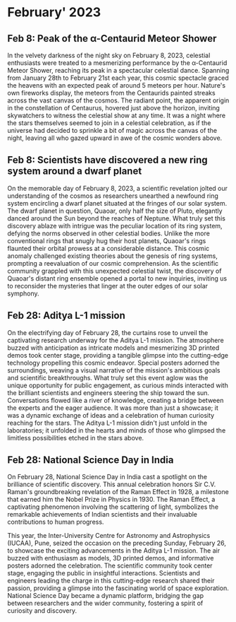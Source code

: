 # February' 2023

## Feb 8: Peak of the α-Centaurid Meteor Shower
In the velvety darkness of the night sky on February 8, 2023, celestial enthusiasts were treated to a mesmerizing performance by the α-Centaurid Meteor Shower, reaching its peak in a spectacular celestial dance. Spanning from January 28th to February 21st each year, this cosmic spectacle graced the heavens with an expected peak of around 5 meteors per hour. Nature's own fireworks display, the meteors from the Centaurids painted streaks across the vast canvas of the cosmos. The radiant point, the apparent origin in the constellation of Centaurus, hovered just above the horizon, inviting skywatchers to witness the celestial show at any time. It was a night where the stars themselves seemed to join in a celestial celebration, as if the universe had decided to sprinkle a bit of magic across the canvas of the night, leaving all who gazed upward in awe of the cosmic wonders above. 


## Feb 8: Scientists have discovered a new ring system around a dwarf planet
On the memorable day of February 8, 2023, a scientific revelation jolted our understanding of the cosmos as researchers unearthed a newfound ring system encircling a dwarf planet situated at the fringes of our solar system. The dwarf planet in question, Quaoar, only half the size of Pluto, elegantly danced around the Sun beyond the reaches of Neptune. What truly set this discovery ablaze with intrigue was the peculiar location of its ring system, defying the norms observed in other celestial bodies. Unlike the more conventional rings that snugly hug their host planets, Quaoar's rings flaunted their orbital prowess at a considerable distance. This cosmic anomaly challenged existing theories about the genesis of ring systems, prompting a reevaluation of our cosmic comprehension. As the scientific community grappled with this unexpected celestial twist, the discovery of Quaoar's distant ring ensemble opened a portal to new inquiries, inviting us to reconsider the mysteries that linger at the outer edges of our solar symphony. 


## Feb 28: Aditya L-1 mission 
On the electrifying day of February 28, the curtains rose to unveil the captivating research underway for the Aditya L-1 mission. The atmosphere buzzed with anticipation as intricate models and mesmerizing 3D printed demos took center stage, providing a tangible glimpse into the cutting-edge technology propelling this cosmic endeavor. Special posters adorned the surroundings, weaving a visual narrative of the mission's ambitious goals and scientific breakthroughs. What truly set this event aglow was the unique opportunity for public engagement, as curious minds interacted with the brilliant scientists and engineers steering the ship toward the sun. Conversations flowed like a river of knowledge, creating a bridge between the experts and the eager audience. It was more than just a showcase; it was a dynamic exchange of ideas and a celebration of human curiosity reaching for the stars. The Aditya L-1 mission didn't just unfold in the laboratories; it unfolded in the hearts and minds of those who glimpsed the limitless possibilities etched in the stars above. 


## Feb 28: National Science Day in India 
On February 28, National Science Day in India cast a spotlight on the brilliance of scientific discovery. This annual celebration honors Sir C.V. Raman's groundbreaking revelation of the Raman Effect in 1928, a milestone that earned him the Nobel Prize in Physics in 1930. The Raman Effect, a captivating phenomenon involving the scattering of light, symbolizes the remarkable achievements of Indian scientists and their invaluable contributions to human progress.


This year, the Inter-University Centre for Astronomy and Astrophysics (IUCAA), Pune, seized the occasion on the preceding Sunday, February 26, to showcase the exciting advancements in the Aditya L-1 mission. The air buzzed with enthusiasm as models, 3D printed demos, and informative posters adorned the celebration. The scientific community took center stage, engaging the public in insightful interactions. Scientists and engineers leading the charge in this cutting-edge research shared their passion, providing a glimpse into the fascinating world of space exploration. National Science Day became a dynamic platform, bridging the gap between researchers and the wider community, fostering a spirit of curiosity and discovery.


